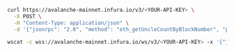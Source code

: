 
<Tabs>
  <TabItem value="cURL">

```bash
curl https://avalanche-mainnet.infura.io/v3/<YOUR-API-KEY> \
  -X POST \
  -H "Content-Type: application/json" \
  -d '{"jsonrpc": "2.0", "method": "eth_getUncleCountByBlockNumber", "params": ["0x5bad55"], "id": 1}'
```

  </TabItem>
  <TabItem value="WSS">

```bash
wscat -c wss://avalanche-mainnet.infura.io/ws/v3/<YOUR-API-KEY> -x '{"jsonrpc": "2.0", "method": "eth_getUncleCountByBlockNumber", "params": ["0x5bad55"], "id": 1}'
```

  </TabItem>
</Tabs>
